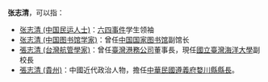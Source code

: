 '''张志清'''，可以指：
*[[张志清_(中国民运人士)|张志清 (中国民运人士)]]：[[六四事件|六四事件]]学生领袖
*[[张志清_(中国图书馆学家)|张志清 (中国图书馆学家)]]：曾任[[中国国家图书馆|中国国家图书馆]]副馆长
*[[張志清_(台灣航管學家)|張志清 (台灣航管學家)]]：曾任[[臺灣港務公司|臺灣港務公司]]董事長，現任[[國立臺灣海洋大學|國立臺灣海洋大學]]副校長
*[[張志清_(贵州)|張志清 (貴州)]]：中國近代政治人物，擔任[[中华民国|中華民國]][[遵义府|遵義府]][[婺川縣|婺川縣]][[縣長|縣長]]。
{{Disambig|cat=三字张姓人名消歧义|X}}